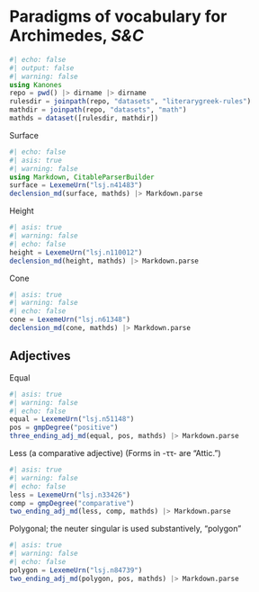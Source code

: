 # Paradigms of vocabulary for Archimedes, *S&C*


```julia
#| echo: false
#| output: false
#| warning: false
using Kanones
repo = pwd() |> dirname |> dirname
rulesdir = joinpath(repo, "datasets", "literarygreek-rules") 
mathdir = joinpath(repo, "datasets", "math")
mathds = dataset([rulesdir, mathdir])
```


Surface

```julia
#| echo: false
#| asis: true
#| warning: false
using Markdown, CitableParserBuilder
surface = LexemeUrn("lsj.n41483")
declension_md(surface, mathds) |> Markdown.parse
```

Height

```julia
#| asis: true
#| warning: false
#| echo: false
height = LexemeUrn("lsj.n110012")
declension_md(height, mathds) |> Markdown.parse
```


Cone

```julia
#| asis: true
#| warning: false
#| echo: false
cone = LexemeUrn("lsj.n61348")
declension_md(cone, mathds) |> Markdown.parse
```

## Adjectives

Equal

```julia
#| asis: true
#| warning: false
#| echo: false
equal = LexemeUrn("lsj.n51148")
pos = gmpDegree("positive")
three_ending_adj_md(equal, pos, mathds) |> Markdown.parse
```


Less (a comparative adjective) (Forms in -ττ- are "Attic.")

```julia
#| asis: true
#| warning: false
#| echo: false
less = LexemeUrn("lsj.n33426")
comp = gmpDegree("comparative")
two_ending_adj_md(less, comp, mathds) |> Markdown.parse
```


Polygonal; the neuter singular is used substantively, "polygon"


```julia
#| asis: true
#| warning: false
#| echo: false
polygon = LexemeUrn("lsj.n84739")
two_ending_adj_md(polygon, pos, mathds) |> Markdown.parse
```